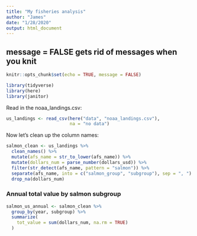 ```yaml
---
title: "My fisheries analysis"
author: "James"
date: "1/28/2020"
output: html_document
---
```


## message = FALSE gets rid of messages when you knit

```r
knitr::opts_chunk$set(echo = TRUE, message = FALSE)  

library(tidyverse)
library(here)
library(janitor)
```

Read in the noaa_landings.csv:

```r
us_landings <- read_csv(here("data", "noaa_landings.csv"),
                        na = "no data")
```

Now let's clean up the column names: 

```r
salmon_clean <- us_landings %>% 
  clean_names() %>% 
  mutate(afs_name = str_to_lower(afs_name)) %>% 
  mutate(dollars_num = parse_number(dollars_usd)) %>% 
  filter(str_detect(afs_name, pattern = "salmon")) %>% 
  separate(afs_name, into = c("salmon_group", "subgroup"), sep = ", ") %>%
  drop_na(dollars_num)

```

### Annual total value by salmon subgroup

```r
salmon_us_annual <- salmon_clean %>% 
  group_by(year, subgroup) %>% 
  summarize(
    tot_value = sum(dollars_num, na.rm = TRUE)
  )
```


